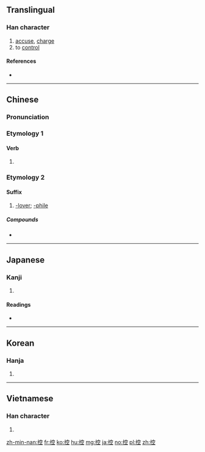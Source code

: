 ==Translingual==

===Han character===
{{Han char|rn=64|rad=手|as=08|sn=11|four=53011|canj=QJCM|ids=⿰扌空}}

# [[accuse]], [[charge]]
# to [[control]]

====References====
* {{Han ref|kx=0439.070|dkj=12283|dj=0789.070|hdz=31906.090|uh=63A7}}

----

==Chinese==
{{zh-forms}}

===Pronunciation===
{{zh-pron
|m=kòng
|c=hung3
|h=pfs=
|md=
|mn=khàng
|w=
|mc=y
|oc=y
|cat=v,suf
}}

===Etymology 1===
{{rfe|lang=zh}}

====Verb====
{{zh-verb}}

# {{rfdef|lang=zh}}

===Etymology 2===
{{rfe|lang=zh}}

====Suffix====
{{zh-suf}}

# {{cx|slang|lang=zh}} [[-lover]]; [[-phile]]
#: {{zh-usex|巨乳 控|'''lover''' of large breasts}}

=====Compounds=====
* {{zh-l|蘿莉控|lolicon}}

----

==Japanese==

===Kanji===
{{ja-kanji|grade=c|rs=手08}}

# {{defn|lang=ja|sort=手08}}

====Readings====
* {{ja-readings|goon=[[くう]] (kū) {{non-joyo-reading}}|kanon=[[こう]] (kō)|kun=[[ひかえる]] (hikaeru), [[ひかえ]] (hikae)}}

----

==Korean==

===Hanja===
{{ko-hanja|hangeul=[[공]], [[강]]|eumhun=|rv=gong, gang|mr=kong, kang|y=kong, kang}}

# {{defn|lang=ko|sort=手08}}

----

==Vietnamese==

===Han character===
{{vi-hantu|khống|rs=手08}}

# {{defn|lang=vi}}

[[zh-min-nan:控]]
[[fr:控]]
[[ko:控]]
[[hu:控]]
[[mg:控]]
[[ja:控]]
[[no:控]]
[[pl:控]]
[[zh:控]]
